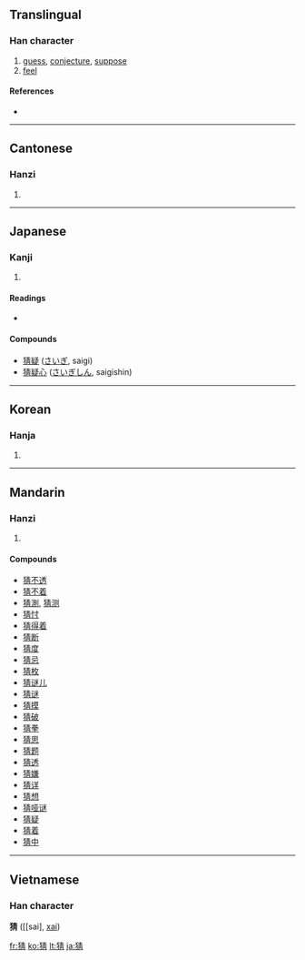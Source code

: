 ==Translingual==

===Han character===
{{Han char|rn=94|rad=犬|as=08|sn=11|four=4522<sub>7</sub>|canj=大竹手一月 (KHQMB)}}

# [[guess]], [[conjecture]], [[suppose]]
# [[feel]]

====References====
* {{Han ref|kx=0714.010|dkj=20499|dj=1125.200|hdz=21351.070|uh=731C|ud=29468|bh=B271|bd=45681}}

----

==Cantonese==

===Hanzi===
{{yue-hanzi|jyut=|y=chaai1}}

# {{defn|Cantonese}}

----

==Japanese==

===Kanji===
{{ja-kanji|grade=|rs=犬08}}

# {{defn|Japanese}}

====Readings====
* {{ja-readings|on=[[さい]] (sai)|kun=[[ねたむ]] (netamu)}}

====Compounds====
* [[猜疑]] ([[さいぎ]], saigi)
* [[猜疑心]] ([[さいぎしん]], saigishin)

----

==Korean==

===Hanja===
{{ko-hanja|hangeul=시|eumhun=|rv=si|mr=si|y=si}}

# {{defn|Korean}}

----

==Mandarin==

===Hanzi===
{{cmn-hanzi|pin=[[cāi]] ([[cai1]])|wg=ts'ai<sup>1</sup>}}

# {{defn|Mandarin}}

====Compounds====
* [[猜不透]]
* [[猜不着]]
* [[猜測]], [[猜测]]
* [[猜忖]]
* [[猜得着]]
* [[猜断]]
* [[猜度]]
* [[猜忌]]
* [[猜枚]]
* [[猜谜儿]]
* [[猜谜]]
* [[猜摸]]
* [[猜破]]
* [[猜拳]]
* [[猜思]]
* [[猜题]]
* [[猜透]]
* [[猜嫌]]
* [[猜详]]
* [[猜想]]
* [[猜哑谜]]
* [[猜疑]]
* [[猜着]]
* [[猜中]]

----

==Vietnamese==
===Han character===
'''猜''' ([[sai], [[xai]])

[[fr:猜]]
[[ko:猜]]
[[lt:猜]]
[[ja:猜]]